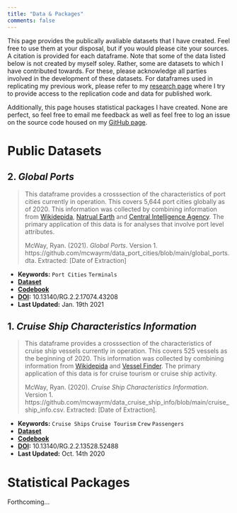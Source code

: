 ```yaml
---
title: "Data & Packages"
comments: false
---
```


This page provides the publically avaliable datasets that I have created. Feel free to use them at your disposal, but if you would please cite your sources. A citation is provided for each dataframe. Note that some of the data listed below is not created by myself soley. Rather, some are datasets to which I have contributed towards. For these, please acknowledge all parties involved in the development of these datasets. For dataframes used in replicating my previous work, please refer to my [research page](/research/) where I try to provide access to the replication code and data for published work.

Additionally, this page houses statistical packages I have created. None are perfect, so feel free to email me feedback as well as feel free to log an issue on the source code housed on my [GitHub page](https://github.com/mcwayrm).

# Public Datasets

<!--Include Title, Data updated, Version, Quick description, link to sources to create dataframe, link to access dataframe, Codebook or Metadata as neccessary, suggested citation -->

<!-- Should work to link the data to https://datadryad.org/stash so that I can get citations on the data -->


## 2. *Global Ports*

  > This dataframe provides a crosssection of the characteristics of port cities currently in operation. This covers 5,644 port cities globally as of 2020. This information was collected by combining information from [Wikidepida](https://en.wikipedia.org/wiki/List_of_cruise_ships), [Natrual Earth](https://www.naturalearthdata.com/downloads/10m-cultural-vectors/ports/) and [Central Intelligence Agency](https://www.cia.gov/library/publications/the-world-factbook/fields/388.html). The primary application of this data is for analyses that involve port level attributes.
>
> 
> McWay, Ryan. (2021). *Global Ports*. Version 1. https://github.com/mcwayrm/data_port_cities/blob/main/global_ports.dta. Extracted: [Date of Extraction]

- **Keywords:** `Port Cities` `Terminals`
- **[Dataset](https://github.com/mcwayrm/data_port_cities/blob/main/global_ports.dta)**
- **[Codebook](https://github.com/mcwayrm/data_port_cities/blob/main/global_ports_metadata.pdf)** 
- **[DOI](https://www.researchgate.net/publication/348607255_Global_Ports_Metadata):** 10.13140/RG.2.2.17074.43208
-  **Last Updated:** Jan. 19th 2021 

## 1. *Cruise Ship Characteristics Information*

  > This dataframe provides a crosssection of the characteristics of cruise ship vessels currently in operation. This covers 525 vessels as the beginning of 2020. This information was collected by combining information from [Wikidepida](https://en.wikipedia.org/wiki/List_of_cruise_ships) and [Vessel Finder](https://www.vesselfinder.com/vessels). The primary application of this data is for cruise tourism or cruise ship activity.
  >  
  >
  > McWay, Ryan. (2020). *Cruise Ship Characteristics Information*. Version 1. https://github.com/mcwayrm/data_cruise_ship_info/blob/main/cruise_ship_info.csv. Extracted: [Date of Extraction]. 

- **Keywords:** `Cruise Ships` `Cruise Tourism` `Crew` `Passengers`
- **[Dataset](https://github.com/mcwayrm/data_cruise_ship_info/blob/main/cruise_ship_info.csv)**
- **[Codebook](https://github.com/mcwayrm/data_cruise_ship_info/blob/main/cruise_ship_info_metadata.pdf)** 
- **[DOI](https://www.researchgate.net/deref/http%3A%2F%2Fdx.doi.org%2F10.13140%2FRG.2.2.13528.52488?_sg%5B0%5D=uTNiTKN0BKIHPsJdpiUN-6H4OlVyI97IsaI9c6JNMl5SjGjo1jDz3CbCdXAcxx3LJWcKw4z19ENvi-gnJwg_skpplg.w4v3T6walsSH0crhAPVrTV1T4PFkG9HxCE2hkz6HWro9TDOYsa-73PVpjYqwClg3lV2m_B2xBoSuDBhCx79G4w):** 10.13140/RG.2.2.13528.52488
- **Last Updated:** Oct. 14th 2020 

  
<!--
1. *Cruise Ships Activity at Port*

  > This dataframe estimates cruise ship activity by matching cruise ship GPS locations to port city geocodes within a 15 KM radius. The panel covers XX ports in XX countries globally from 2009 - 2019. Port Geocodes are a combination of ... three main sources... geocoded through [Google Geocoding API](https://developers.google.com/maps/documentation/geocoding/overview). Cruise ship GPS acitvity was estimated through [Sail WX's](https://www.sailwx.info/shiptrack/) metadata.
  > 
  >
  > McWay, Ryan. (2020). *Cruise Ship Activity at Port*. Version 1. [URL]. Extracted: [Date of Extraction]. \
  > **Keywords:** `Ports` `Cruise Ships` `Global` `AIS`
  * **[Dataset]()**
  * **[Codebook]()** 
  * **Last Updated:** 
  
-->

<!--
4. *Tornado Activity at the Metropolitian Statistical Area in the United States*
 
  > Combination of NOAA National Weather Service tornado information and MSA geographic polygons. Aggregated to the annunal level, estimates the tornado activity for all 6 categories at the MSA level from 1950 to 2018. This is useful for studying tornado impacts at the MSA level
  >  
  >
  > Citation: include Jesse Antilla-Hughes
  > **Keywords:** `Tornadoes` `MSA` `Natural Disaster` `United States`
  * **[Dataset]()**
  * **[Codebook]()** 
  * **Last Updated:**
  
  -->
 
<!--



*Earnings Management for European Firms*
Talk with Paolo about highlighting this
>  and the data concerning board features, including the information regarding remuneration, was manually collected from the Annual Report of Corporate Governance published by the Spanish Stock Exchange Commission

-->

# Statistical Packages

Forthcoming...

<!--Include Title, Data updated, Version, Quick description, link to sources to create dataframe, link to access dataframe, Codebook or Metadata as neccessary, suggested citation -->


<!-- 

*panelout*
In stata, panel out a variety of regression specifications into an excel sheet for easy comparision. 
Modify code from FCC project.
Add component that lets you sort on size of outcome of interest.

*leebounds2*
  > Stata package for lee bounds
  > 
  >
  > Citataion
  > **Keywords:** `Lee Bounds` `Continous Variable` `STATA`
  * **[Documentation]**
  * **[Slides]**
  * **[Source Code]**
  * **Last Updated:** 



*boundbutunbroken*
  > R package for lee bounds, manski bounds, oster bounds 
  > 
  >
  > Citation
  > **Keywords:** `Lee Bounds` `Manski Bounds` `Oster Bounds` `R`
  * **[Documentation]**
  * **[Slides]**
  * **[Source Code]**
  * **Last Updated:** 
  

-->
